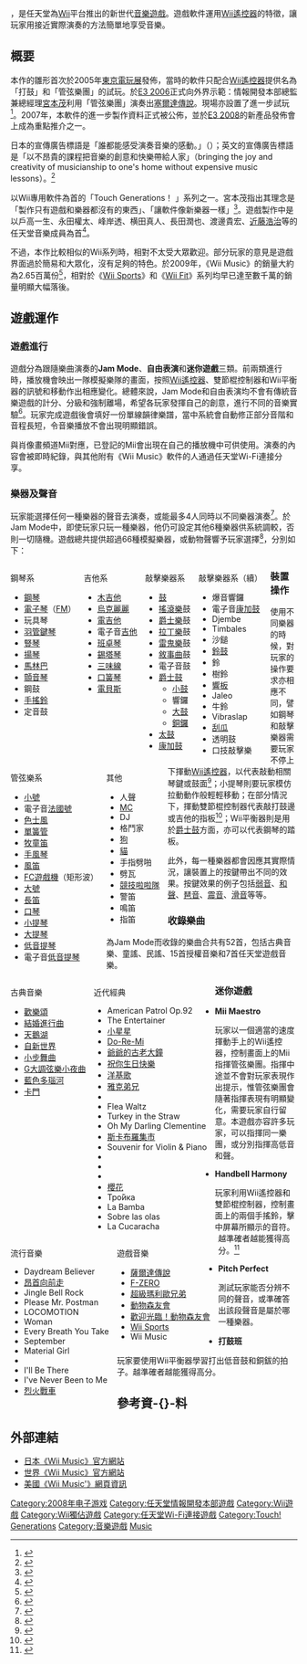 {{NoteTA|G1=Games|G2=Nintendo}}
{{Infobox VG
|title=Wii Music
| image = File:WiiMusic.jpg
|caption=《Wii Music》北美洲版封面
|developer=[[任天堂情報開發本部|任天堂情報開發本部第二小組]]
|publisher=[[任天堂|任天堂]]
|director=[[戶高一生|戶高一生]]
|producer=[[手塚卓志|手塚卓志]]
|composer=永田權太、[[峰岸透|峰岸透]]、橫田真人
|released={{collapsible list|title=2008年10月16日|{{vgrelease|JP|2008年10月16日|NA|2008年10月20日|AUS|2008年11月13日|EU|2008年11月14日|KR|2009年12月10日}} }}
|series=[[Wii系列|Wii系列]]
| genre = [[音樂游戏|音樂]]
|modes=[[单人游戏|單人]]<br/>[[多人游戏|多人]]
|platforms=[[Wii|Wii]]
}}

{{Vgname|Wii Music|aka=Wii音樂}}，是任天堂為[[Wii|Wii]]平台推出的新世代[[音樂遊戲|音樂遊戲]]。遊戲軟件運用[[Wii遙控器|Wii遙控器]]的特徵，讓玩家用接近實際演奏的方法簡單地享受音樂。

== 概要 ==
本作的雛形首次於2005年[[東京電玩展|東京電玩展]]發佈，當時的軟件只配合[[Wii遙控器|Wii遙控器]]提供名為「打鼓」和「管弦樂團」的試玩。於[[E3电子娱乐展|E3 2006]]正式向外界示範：情報開發本部總監兼總經理[[宮本茂|宮本茂]]利用「管弦樂團」演奏出[[塞爾達傳說|塞爾達傳說]]。現場亦設置了進一步試玩<ref>{{Cite web |url=http://kotaku.com/gaming/wii/wiis-banging-drum-demo-174868.php |title=Wii drum demo |accessdate=2012-07-17 |archive-date=2012-07-17 |archive-url=https://archive.is/20120717211423/kotaku.com/gaming/wii/wiis-banging-drum-demo-174868.php |dead-url=no }}</ref>。2007年，本軟件的進一步製作資料正式被公佈，並於[[E3电子娱乐展|E3 2008]]的新產品發佈會上成為重點推介之一。

日本的宣傳廣告標語是「誰都能感受演奏音樂的感動。」（{{lang|ja|、「誰にでも、音楽を奏でる感動を。」}}）；英文的宣傳廣告標語是「以不昂貴的課程把音樂的創意和快樂帶給人家」（bringing the joy and creativity of musicianship to one's home without expensive music lessons）。<ref>{{Cite web |url=http://www.wiimusic.com/launch/index.html |title=存档副本 |access-date=2011-07-02 |archive-date=2015-03-11 |archive-url=https://web.archive.org/web/20150311084120/http://www.wiimusic.com/launch/index.html }}</ref>

以Wii專用軟件為首的「Touch Generations！ 」系列之一。宮本茂指出其理念是「製作只有遊戲和樂器都沒有的東西」、「讓軟件像新樂器一樣」<ref>{{Cite web |url=http://japan.gamespot.com/news/20383057/ |title=「Wii Music」誕生の背景--任天堂の宮本茂氏インタビュー |accessdate=2011-07-02 |archive-date=2012-07-09 |archive-url=https://archive.is/20120709220124/http://japan.gamespot.com/news/20383057/ |dead-url=no }}</ref>。遊戲製作中是以戶高一生、永田權太、峰岸透、横田真人、長田潤也、渡邊貴宏、[[近藤浩治|近藤浩治]]等的任天堂音樂成員為首<ref>{{Cite web |url=http://okarat.s334.xrea.com/nsdb/?itemid=162 |title=Nintendo Software DataBase Wii Music |accessdate=2011-07-02 |archive-date=2016-03-04 |archive-url=https://web.archive.org/web/20160304093844/http://okarat.s334.xrea.com/nsdb/?itemid=162 |dead-url=no }}</ref>。

不過，本作比較相似的Wii系列時，相對不太受大眾歡迎。部分玩家的意見是遊戲界面過於簡易和大眾化，沒有足夠的特色。於2009年，《Wii Music》的銷量大約為2.65百萬份<ref>{{Cite web |url=http://www.nintendo.co.jp/ir/pdf/2009/090508.pdf |title=2009年3月期 決算説明会参考用資料 |accessdate=2011-07-02 |archive-date=2011-09-20 |archive-url=https://web.archive.org/web/20110920194322/http://www.nintendo.co.jp/ir/pdf/2009/090508.pdf |dead-url=no }}</ref>，相對於《[[Wii_Sports|Wii Sports]]》和《[[Wii_Fit_Plus|Wii Fit]]》系列均早已達至數千萬的銷量明顯大幅落後。

== 遊戲運作 ==
=== 遊戲進行 ===
遊戲分為跟隨樂曲演奏的'''Jam Mode'''、'''自由表演'''和'''迷你遊戲'''三類。前兩類進行時，播放機會映出一隊模擬樂隊的畫面，按照[[Wii遙控器|Wii遙控器]]、雙節棍控制器和Wii平衡器的訊號和移動作出相應變化。總體來說，Jam Mode和自由表演均不會有傳統音樂遊戲的計分、分級和強制離場，希望各玩家發揮自己的創意，進行不同的音樂實驗<ref>{{Cite web |url=http://www.youtube.com/watch?v=vOx3G2AAFUI |title=Wii Music示範 |access-date=2011-07-02 |archive-date=2021-08-27 |archive-url=https://web.archive.org/web/20210827073138/https://www.youtube.com/watch?v=vOx3G2AAFUI }}</ref>。玩家完成遊戲後會填好一份單線韻律樂譜，當中系統會自動修正部分音階和音程長短，令音樂播放不會出現明顯錯誤。

與肖像畫頻道Mii對應，已登記的Mii會出現在自己的播放機中可供使用。演奏的內容會被即時紀錄，與其他附有《Wii Music》軟件的人通過任天堂Wi-Fi連接分享。

=== 樂器及聲音 ===
玩家能選擇任何一種樂器的聲音去演奏，或能最多4人同時以不同樂器演奏<ref>{{Cite web |url=http://gamez.itmedia.co.jp/games/articles/0710/11/news069.html |title=1年半のご無沙汰でした――「Wii Music（仮）」を実演で紹介 |access-date=2011-07-02 |archive-date=2016-03-05 |archive-url=https://web.archive.org/web/20160305215616/http://gamez.itmedia.co.jp/games/articles/0710/11/news069.html }}</ref>。於Jam Mode中，即使玩家只玩一種樂器，他仍可設定其他6種樂器供系統調較，否則一切隨機。遊戲總共提供超過66種模擬樂器，或動物聲響予玩家選擇<ref>{{Cite web |url=http://www40.atwiki.jp/wii_music/ |title=atwiki Wii Music |access-date=2011-07-02 |archive-date=2016-11-06 |archive-url=https://web.archive.org/web/20161106084130/http://www40.atwiki.jp/wii_music/ }}</ref>，分別如下：

<div style="float: left; vertical-align: top; white-space: nowrap; margin-right: 1em;">
; 鋼琴系
* [[鋼琴|鋼琴]]
* [[電子琴|電子琴]]（[[FM|FM]]）
* 玩具琴 
* [[羽管鍵琴|羽管鍵琴]] 
* [[豎琴|豎琴]] 
* [[揚琴|揚琴]] 
* [[馬林巴|馬林巴]] 
* [[顫音琴|顫音琴]] 
* 鋼鼓
* [[手搖鈴|手搖鈴]]
* 定音鼓
</div><div style="float: left; vertical-align: top; white-space: nowrap; margin-right: 1em;"> 
; 吉他系
* [[木吉他|木吉他]] 
* [[烏克麗麗|烏克麗麗]] 
* [[電吉他|電吉他]] 
* 電子音[[吉他|吉他]] 
* [[班卓琴|班卓琴]] 
* [[錫塔琴|錫塔琴]] 
* [[三味線|三味線]] 
* [[口簧琴|口簧琴]] 
* [[電貝斯|電貝斯]] 
</div><div style="float: left; vertical-align: top; white-space: nowrap; margin-right: 1em;">
; 敲擊樂器系
* [[鼓|鼓]] 
* [[搖滾樂|搖滾樂]]鼓  
* [[爵士樂|爵士樂]]鼓
* [[拉丁樂|拉丁樂]]鼓
* [[雷鬼樂|雷鬼樂]]鼓
* [[敘事曲|敘事曲]]鼓
* 電子音鼓
* [[爵士鼓|爵士鼓]] 
** [[小鼓|小鼓]] 
** 響鑼 
** [[大鼓|大鼓]] 
** [[鑼_(東亞)|銅鑼]] 
* [[太鼓|太鼓]] 
* [[康加鼓|康加鼓]] 
</div><div style="float: left; vertical-align: top; white-space: nowrap; margin-right: 1em;">
; 敲擊樂器系（續）
* 爆音響鑼 
* 電子音[[康加鼓|康加鼓]] 
* Djembe 
* Timbales 
* 沙鎚 
* [[鈴鼓|鈴鼓]]
* 鈴 
* 樹鈴 
* [[響板|響板]] 
* Jaleo 
* 牛鈴 
* Vibraslap 
* [[刮瓜|刮瓜]]  
* 透明鼓 
* 口技敲擊樂 
</div><div style="float: left; vertical-align: top; white-space: nowrap; margin-right: 1em;">
; 管弦樂系
* [[小號|小號]] 
* 電子音[[法國號|法國號]] 
* [[色士風|色士風]] 
* [[單簧管|單簧管]] 
* [[牧童笛|牧童笛]]
* [[手風琴|手風琴]] 
* [[風笛|風笛]] 
* [[FC遊戲機|FC遊戲機]]（矩形波） 
* [[大號|大號]] 
* [[長笛|長笛]] 
* [[口琴|口琴]]
* [[小提琴|小提琴]] 
* [[大提琴|大提琴]] 
* [[低音提琴|低音提琴]] 
* 電子音[[低音提琴|低音提琴]]
</div><div style="float: left; vertical-align: top; white-space: nowrap; margin-right: 1em;">
; 其他 
* 人聲
* [[MC_(音樂)|MC]]
* DJ 
* 格鬥家
* [[狗|狗]]
* [[貓|貓]]
* 手指劈啪 
* 劈瓦 
* [[競技啦啦隊|競技啦啦隊]]
* 警笛 
* 鳴笛 
* 指笛
</div>{{Clear|left}}

=== 裝置操作 ===
使用不同樂器的時候，對玩家的操作要求亦相應不同，譬如鋼琴和敲擊樂器需要玩家不停上下揮動[[Wii遙控器|Wii遙控器]]，以代表敲動相關琴鍵或鼓面<ref>{{Cite web |url=http://wii.ign.com/articles/826/826640p1.html |title=Second Hand Hands On from Japan - Wii News at IGN |access-date=2011-07-02 |archive-url=https://web.archive.org/web/20110522101137/http://wii.ign.com/articles/826/826640p1.html |archive-date=2011-05-22 |dead-url=yes }}</ref>；小提琴則要玩家模仿拉動動作般輕輕移動；在部分情況下，揮動雙節棍控制器代表敲打鼓邊或吉他的指板<ref>{{Cite web |url=http://www.wired.com/gamelife/2008/10/wii-music-revie/ |title=Review: Wii Music Puts Improv Before Gameplay - wierd |access-date=2011-07-02 |archive-date=2012-11-07 |archive-url=https://web.archive.org/web/20121107114108/http://www.wired.com/gamelife/2008/10/wii-music-revie/ }}</ref>；Wii平衡器則是用於[[爵士鼓|爵士鼓]]方面，亦可以代表鋼琴的踏板。

此外，每一種樂器都會因應其實際情況，讓裝置上的按鍵帶出不同的效果。按鍵效果的例子包括[[弱音器|弱音]]、[[和聲|和聲]]、[[琶音|琶音]]、[[震音|震音]]、[[滑音|滑音]]等等。
 
=== 收錄樂曲 ===
為Jam Mode而收錄的樂曲合共有52首，包括古典音樂、童謠、民謠、15首授權音樂和7首任天堂遊戲音樂。
<div style="float: left; vertical-align: top; white-space: nowrap; margin-right: 1em;">
; 古典音樂
* [[歡樂頌|歡樂頌]] 
* [[結婚進行曲|結婚進行曲]] 
* [[天鵝湖|天鵝湖]]
* [[第9號交響曲_(德沃夏克)|自新世界]] 
* [[小步舞曲|小步舞曲]]
* [[第13號小夜曲_(莫札特)|G大調弦樂小夜曲]]
* [[藍色多瑙河|藍色多瑙河]]
* [[卡門|卡門]]
</div><div style="float: left; vertical-align: top; white-space: nowrap; margin-right: 1em;">
; 近代經典
* American Patrol Op.92 
* The Entertainer 
* [[小星星|小星星]]
* [[Do-Re-Mi|Do-Re-Mi]]
* [[爺爺的古老大鐘|爺爺的古老大鐘]] 
* [[祝你生日快樂|祝你生日快樂]] 
* [[洋基歌|洋基歌]] 
* [[雅克弟兄|雅克弟兄]] 
* {{lang|ja|アヴィニオンの橋の上で}} 
* Flea Waltz
* Turkey in the Straw
* Oh My Darling Clementine 
* [[斯卡布羅集市|斯卡布羅集市]] 
* Souvenir for Violin & Piano
* {{lang|ja|ちょうちょ}} 
* {{lang|ja|もみの木}} 
* {{lang|ja|サントゥルセからビルバオへ}} 
* [[櫻花_(民謠)|櫻花]] 
* Тро́йка
* La Bamba
* Sobre las olas 
* La Cucaracha
</div><div style="float: left; vertical-align: top; white-space: nowrap; margin-right: 1em;">
; 流行音樂
* Daydream Believer
* [[昂首向前走|昂首向前走]]
* Jingle Bell Rock 
* Please Mr. Postman
* LOCOMOTION 
* Woman
* Every Breath You Take 
* September 
* Material Girl
* {{lang|ja|ウキウキウェイクミーアップ}} 
* I'll Be There 
* I've Never Been to Me 
* [[烈火戰車_(1981年電影)|烈火戰車]]
</div><div style="float: left; vertical-align: top; white-space: nowrap; margin-right: 1em;">
; 遊戲音樂
* [[薩爾達傳說|薩爾達傳說]] 
* [[F-ZERO|F-ZERO]] 
* [[超級瑪利歐兄弟|超級瑪利歐兄弟]]
* [[動物森友會|動物森友會]]  
* [[欢迎来到_动物森友会|歡迎光臨！動物森友會]]
* [[Wii_Sports|Wii Sports]] 
* Wii Music 
</div>{{Clear|left}}

=== 迷你遊戲 ===
* '''Mii Maestro'''
:玩家以一個適當的速度揮動手上的Wii遙控器，控制畫面上的Mii指揮管弦樂團。指揮中途並不會對玩家表現作出提示，惟管弦樂團會隨著指揮表現有明顯變化，需要玩家自行留意。本遊戲亦容許多玩家，可以指揮同一樂團，或分別指揮高低音和聲。 
* '''Handbell Harmony'''
:玩家利用Wii遙控器和雙節棍控制器，控制畫面上的兩個手搖鈴，擊中屏幕所顯示的音符。越準確者越能獲得高分。<ref>{{Cite web |url=http://www.nintendoworldreport.com/review/17031 |title="Wii Music review" Nintendo World Report http://www.nintendoworldreport.com/review/17031. |access-date=2011-07-02 |archive-date=2012-09-28 |archive-url=https://web.archive.org/web/20120928222543/http://www.nintendoworldreport.com/review/17031 }}</ref>
* '''Pitch Perfect'''
:測試玩家能否分辨不同的聲音，或準確答出該段聲音是屬於哪一種樂器。
* '''打鼓班'''
:玩家要使用Wii平衡器學習打出低音鼓和銅鈸的拍子。越準確者越能獲得高分。

== 參考資-{}-料 ==
{{reflist}}

== 外部連結 ==
* [http://www.nintendo.co.jp/wii/r64j/ 日本《Wii Music》官方網站] {{Wayback|url=http://www.nintendo.co.jp/wii/r64j/ |date=20220429212154 }}
* [http://www.wiimusic.com 世界《Wii Music》官方網站] {{Wayback|url=http://www.wiimusic.com/ |date=20081010034559 }}
* [http://us.wii.com/soft_wiimusic.jsp 美國《Wii Music'》網頁資訊] {{Wayback|url=http://us.wii.com/soft_wiimusic.jsp |date=20111231060006 }}

{{Wii系列}}

{{Portal bar|電子遊戲|任天堂}}


{{DEFAULTSORT:Wii Music}}
[[Category:2008年电子游戏|Category:2008年电子游戏]]
[[Category:任天堂情報開發本部遊戲|Category:任天堂情報開發本部遊戲]]
[[Category:Wii遊戲|Category:Wii遊戲]]
[[Category:Wii獨佔遊戲|Category:Wii獨佔遊戲]]
[[Category:任天堂Wi-Fi連接遊戲|Category:任天堂Wi-Fi連接遊戲]]
[[Category:Touch!_Generations|Category:Touch! Generations]]
[[Category:音樂遊戲|Category:音樂遊戲]]
[[Category:Wii系列|Music]]